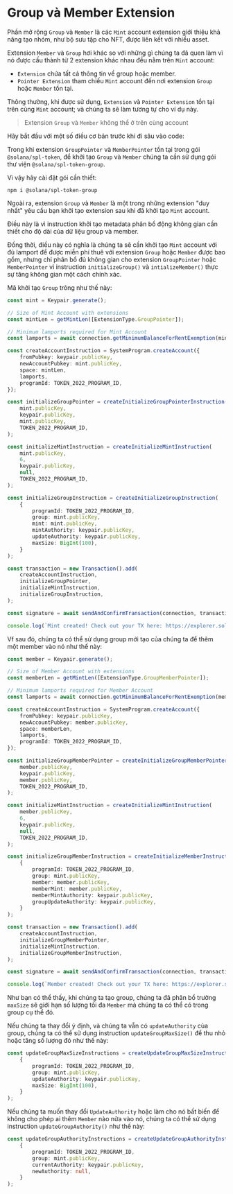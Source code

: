 
# Group và Member Extension

Phần mở rộng `Group` và `Member` là các `Mint` account extension giới thiệu khả năng tạo nhóm, như bộ sưu tập cho NFT, được liên kết với nhiều asset.

<ArticleSection name="Khởi tạo Mint Account" id="initializing-the-mint-account" level="h2" />

Extension `Member` và `Group` hơi khác so với những gì chúng ta đã quen làm vì nó được cấu thành từ 2 extension khác nhau đều nằm trên `Mint` account:
- `Extension` chứa tất cả thông tin về group hoặc member.
- `Pointer Extension` tham chiếu `Mint` account đến nơi extension `Group` hoặc `Member` tồn tại.

Thông thường, khi được sử dụng, `Extension` và `Pointer Extension` tồn tại trên cùng `Mint` account; và chúng ta sẽ làm tương tự cho ví dụ này.

> Extension `Group` và `Member` không thể ở trên cùng account

Hãy bắt đầu với một số điều cơ bản trước khi đi sâu vào code:

Trong khi extension `GroupPointer` và `MemberPointer` tồn tại trong gói `@solana/spl-token`, để khởi tạo `Group` và `Member` chúng ta cần sử dụng gói thư viện `@solana/spl-token-group`.

Vì vậy hãy cài đặt gói cần thiết:

```
npm i @solana/spl-token-group
```

Ngoài ra, extension `Group` và `Member` là một trong những extension "duy nhất" yêu cầu bạn khởi tạo extension sau khi đã khởi tạo `Mint` account.

Điều này là vì instruction khởi tạo metadata phân bổ động không gian cần thiết cho độ dài của dữ liệu group và member.

Đồng thời, điều này có nghĩa là chúng ta sẽ cần khởi tạo `Mint` account với đủ lamport để được miễn phí thuê với extension `Group` hoặc `Member` được bao gồm, nhưng chỉ phân bổ đủ không gian cho extension `GroupPointer` hoặc `MemberPointer` vì instruction `initializeGroup()` và `intializeMember()` thực sự tăng không gian một cách chính xác.

Mã khởi tạo `Group` trông như thế này:

```ts
const mint = Keypair.generate();

// Size of Mint Account with extensions
const mintLen = getMintLen([ExtensionType.GroupPointer]);

// Minimum lamports required for Mint Account
const lamports = await connection.getMinimumBalanceForRentExemption(mintLen + TYPE_SIZE + LENGTH_SIZE + TOKEN_GROUP_SIZE);

const createAccountInstruction = SystemProgram.createAccount({
    fromPubkey: keypair.publicKey,
    newAccountPubkey: mint.publicKey,
    space: mintLen,
    lamports,
    programId: TOKEN_2022_PROGRAM_ID,
});

const initializeGroupPointer = createInitializeGroupPointerInstruction(
    mint.publicKey,
    keypair.publicKey,
    mint.publicKey,
    TOKEN_2022_PROGRAM_ID,
);

const initializeMintInstruction = createInitializeMintInstruction(
    mint.publicKey,
    6,
    keypair.publicKey,
    null,
    TOKEN_2022_PROGRAM_ID,
);

const initializeGroupInstruction = createInitializeGroupInstruction(
    {
        programId: TOKEN_2022_PROGRAM_ID,
        group: mint.publicKey,
        mint: mint.publicKey,
        mintAuthority: keypair.publicKey,
        updateAuthority: keypair.publicKey,
        maxSize: BigInt(100),
    }
);

const transaction = new Transaction().add(
    createAccountInstruction,
    initializeGroupPointer,
    initializeMintInstruction,
    initializeGroupInstruction,
);

const signature = await sendAndConfirmTransaction(connection, transaction, [keypair, mint], {commitment: "finalized"});

console.log(`Mint created! Check out your TX here: https://explorer.solana.com/tx/${signature}?cluster=devnet`);
```

Vf sau đó, chúng ta có thể sử dụng group mới tạo của chúng ta để thêm một member vào nó như thế này:

```ts
const member = Keypair.generate();

// Size of Member Account with extensions
const memberLen = getMintLen([ExtensionType.GroupMemberPointer]);

// Minimum lamports required for Member Account
const lamports = await connection.getMinimumBalanceForRentExemption(memberLen + TYPE_SIZE + LENGTH_SIZE + TOKEN_GROUP_MEMBER_SIZE);

const createAccountInstruction = SystemProgram.createAccount({
    fromPubkey: keypair.publicKey,
    newAccountPubkey: member.publicKey,
    space: memberLen,
    lamports,
    programId: TOKEN_2022_PROGRAM_ID,
});

const initializeGroupMemberPointer = createInitializeGroupMemberPointerInstruction(
    member.publicKey,
    keypair.publicKey,
    member.publicKey,
    TOKEN_2022_PROGRAM_ID,
);

const initializeMintInstruction = createInitializeMintInstruction(
    member.publicKey,
    6,
    keypair.publicKey,
    null,
    TOKEN_2022_PROGRAM_ID,
);

const initializeGroupMemberInstruction = createInitializeMemberInstruction(
    {
        programId: TOKEN_2022_PROGRAM_ID,
        group: mint.publicKey,
        member: member.publicKey,
        memberMint: member.publicKey,
        memberMintAuthority: keypair.publicKey,
        groupUpdateAuthority: keypair.publicKey,
    }
);

const transaction = new Transaction().add(
    createAccountInstruction,
    initializeGroupMemberPointer,
    initializeMintInstruction,
    initializeGroupMemberInstruction,
);

const signature = await sendAndConfirmTransaction(connection, transaction, [keypair, member], {commitment: "finalized"});

console.log(`Member created! Check out your TX here: https://explorer.solana.com/tx/${signature}?cluster=devnet`);
```

<ArticleSection name="Cập nhật maxSize cho Group" id="updating-the-max-size-for-groups" level="h2" />

Như bạn có thể thấy, khi chúng ta tạo group, chúng ta đã phân bổ trường `maxSize` sẽ giới hạn số lượng tối đa `Member` mà chúng ta có thể có trong group cụ thể đó.

Nếu chúng ta thay đổi ý định, và chúng ta vẫn có `updateAuthority` của group, chúng ta có thể sử dụng instruction `updateGroupMaxSize()` để thu nhỏ hoặc tăng số lượng đó như thế này:

```ts
const updateGroupMaxSizeInstructions = createUpdateGroupMaxSizeInstruction(
    {
        programId: TOKEN_2022_PROGRAM_ID,
        group: mint.publicKey,
        updateAuthority: keypair.publicKey,
        maxSize: BigInt(100),
    }
);
```

<ArticleSection name="Cập nhật updateAuthority cho Group" id="updating-the-update-authority-for-groups" level="h2" />

Nếu chúng ta muốn thay đổi `UpdateAuthority` hoặc làm cho nó bất biến để không cho phép ai thêm `Member` nào nữa vào nó, chúng ta có thể sử dụng instruction `updateGroupAuthority()` như thế này:

```ts
const updateGroupAuthorityInstructions = createUpdateGroupAuthorityInstruction(
    {
        programId: TOKEN_2022_PROGRAM_ID,
        group: mint.publicKey,
        currentAuthority: keypair.publicKey,
        newAuthority: null,
    }
);
```